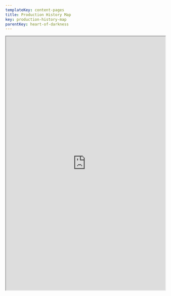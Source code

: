 ```yaml
---
templateKey: content-pages
title: Production History Map
key: production-history-map
parentKey: heart-of-darkness
---
```

<iframe
  width="100%"
  height="800px"
  src="https://umich.maps.arcgis.com/apps/Shortlist/index.html?appid=9efce1bb4c784e4e9291c3c5ba49b258"
/>

Introduction

This project is an attempt to create a historical snapshot of the labor force employed for the unrealized film, “The Heart of Darkness.” Instead of focusing on the content of the hypothetical film, we are interested in how the residences of the cast and crew and census data from the time period illustrate the demography of Los Angeles. We took interest in the division of labor in an Orson Welles production, which was far less rigid--and sometimes even more progressive-- than that used by Hollywood studios, which proved to be progressive in terms of broadening the roles of all of his employees. The goal of this team's study was to create an interactive map that includes the residences of the cast and crew and pertinent locations in order to better understand what life was like in Los Angeles regarding segregation, politics, and roles of people involved in the studio system. 

To accomplish this, we compiled and analyzed a plethora of information on all of the actors and crew on the film—Los Angeles addresses, birth/death, parents' names, and occupations—to better understand the types of people involved. We relied heavily both on census data and surviving payroll records of all employees at RKO studios, located in the UCLA Special Collections Library. We also included shooting locations, theaters, and significant locations for the production of the film located in Los Angeles (and Flordia to a far lesser extent). Our brief conclusions specific to “The Heart of Darkness” are presented below, organized thematically by race, political ideology, and gender roles. 

We also believe that this project presents a broader methodology that could be used for other projects, especially more normal studio fare. Unlike most films made by Hollywood studios which employed an assembly-line like production system, Welles worked in a comparatively more artisanal fashion--conducting as much of the work himself or with the work of a few people. In turn, our study does not involve as many personnel as other films might. Furthermore, the amount of studio workers in this study are further limited because the film never reached production phase. Completed films, by contrast, would include tradespeople from production, post-production, and even marketing. Despite the limitations, we still believe this  is still an important test-case in that it demonstrates the viability and the possibility of studying production cultures far “below the line,” decentering usual narratives about directors, producers, and writers and bringing stories about assistants, synopsis writers, “script girls,” stock footage librarians, researchers, and bit players into the foreground. Expanding our methodology onto a realized production or series of productions would go even further, including grips, best boys, assistant editors, and even greenkeepers!  

 

Race in Los Angeles

One of our most significant findings was that Jack Carter, the only African American actor working on the film, was living at the Dunbar Hotel far away from the rest of the cast and crew (Richard Wilson - Orson Welles Papers). Jack Carter was an actor who lived in New York before traveling to Los Angeles intending to play the role of “steersman” in Welles’s unrealized film “The Heart of Darkness” (“Jack Carter (Actor)”). His housing shows that the Hollywood studio system reflected the extent that Los Angeles was segregated during this time period. Although Welles was a known proponent of African American equality, his casting of Carter did not facilitate any noticeable integration of Carter into the white milieu of Hollywood. However, the situation did supply Carter with access to this important center for African American social, cultural, and political life.

The Dunbar Hotel

The Dunbar Hotel was an important location for African American people in Los Angeles in the 1930s and 1940s . In the 1920s, African American people faced a lack of decent hotel options and experienced discrimination through being denied access to white-owned hotels . The Hotel Somerville, built in 1928 and later renamed the Dunbar Hotel, was the first hotel with satisfactory accommodations built for the African American community in Los Angeles (Christensen). 

Social Life

 Located on South Central Avenue—famous for its nightlife consisting of nightclubs and restaurants—the Dunbar Hotel was a popular place for African American stars to stay while in Los Angeles (Christensen; Meares).  Many influential figures from the stage, screen, and jazz music stayed at the Dunbar Hotel, including: Lena Horne, Ella Fitzgerald, Lincoln Perry, Lionel Hampton, Count Basie, Eddie Anderson, Ivie Anderson, Billie Holiday, and Duke Ellington (Sweeting). The Dunbar Hotel was also a spot for people who were seeking fame. One scholar, Kendrick, noted “the sidewalk in front of the hotel was also a place where hopeful actors lined up to vie for jobs as black extras when Hollywood casting calls came out” (p. 303). Additionally, the Los Angeles Sentinel described the Dunbar Hotel as a “place of the stage, screen, theater… stomping ground of who’s who” (McGee, p. 5). The Dunbar Hotel was also important for the Los Angeles jazz scene. Some of the most famous names of the jazz world stayed at the Dunbar Hotel, including Louis Armstrong, Duke Ellington, and Billie Holiday (Meares).

Jack Carter Arrives at the Dunbar

Carter arrived in Hollywood in October 1939. Based on the mention of his arrival in African American newspapers, Carter was already a nationally known actor in black entertainment. The California Eagle, for example, ran an article titled, “Jack Carter Here for RKO Role” in their October 26th 1939 issue:

![](/assets/jack_carter_newspaper_clip.png)

 (“California Eagle : Free Download, Borrow, and Streaming”).

Despite the obvious respect he garnered from the press—and the markers of more mainstream white stardom, such as riding in the prestigious motor coach frequented by powerful white Hollywood stars and executives, he faced the usual marginalization for people of color in Hollywood. Jack Carter was the lowest paid actor of the cast, with an intended salary of $200 a week (Richard Wilson - Orson Welles Papers). The Dunbar Hotel was also far away from many of the other actors who were living or lodging near Beverly Hills (Richard Wilson - Orson Welles Papers). 

However, the history of the Dunbar Hotel suggests that Carter may have found a sense of community while living in Los Angeles and was certainly warmly welcomed there. However, his activities weren’t covered in the press or archival material, so little is known about the details of Carter’s stay at the Dunbar. However, at least inadvertently, Welles’s casting choice integrated Carter into a rich cultural center for African Americans during the time period. 



**Bibliography**

Barr Manuscript: “‘You Have to Hock Your House’ The Story of a Producer” by Richard Barr, University of Michigan Library (Special Collections Research Center)

Brownell, Kathryn Cramer. Showbiz Politics: Hollywood in American Political Life. University of North Carolina Press, 2014. JSTOR, www.jstor.org/stable/10.5149/9781469617923_brownell.

“California Eagle : Free Download, Borrow, and Streaming.” Internet Archive, Los Angeles, https://archive.org/details/la_caleagle_reel21?q=jack+carter.

Christensen, Nate. Boley, Oklahoma (1903- ) | The Black Past: Remembered and Reclaimed, blackpast.org/aaw/dunbar-hotel-1928.

“Jack Carter (Actor).” Wikipedia, Wikimedia Foundation, 9 Dec. 2017, en.wikipedia.org/wiki/Jack\_Carter\_(actor).

Kendrick, Megan M. Stay in L.A.: Hotels and the Representation of Urban Public Space in Los Angeles, 1880s–1950s, University of Southern California, 2009. ProQuest, http://proxy.lib.umich.edu/login?url=https://search-proquest-com.proxy.lib.umich.edu/doview/304996254?.

Lamar, Lawrence F., “Theatre...Sepia Hollywood,” The California Eagle (1939-1940), November 2, 1939, Pp. 170, Internet Archive, https://archive.org/details/la_caleagle_reel21?q=jack+carter.

McGee, Paul. "Along the Stem." Los Angeles Sentinel (1934-2005), June 15, 1939, pp. 5. ProQuest, http://proxy.lib.umich.edu/login?url=https://search-proquest-com.proxy.lib.umich.edu/doview/562043538?.

Meares, Hadley. “When Central Avenue Swung: The Dunbar Hotel and the Golden Age of L.A.'s 'Little Harlem'.” KCET. February 25, 2017. www.kcet.org/history-society/when-central-avenue-swung-the-dunbar-hotel-and-the-golen-age-of-las-little-harlem.

Reft, Ryan. “Segregation in the City of Angels: A 1939 Map of Housing Inequality in L.A.” KCET, 15 Nov. 2017, www.kcet.org/shows/lost-la/segregation-in-the-city-of-angels-a-1939-map-of-housing-inequalityn-la#_ftn2.

Richard Wilson - Orson Welles Papers, University of Michigan Library (Special Collections Research Center), Box 26

RKO Welles Files - Microfilm, Wilson Box 20: Miriam Geiger Roll #2, University of Michigan Library (Special Collections Research Center)

Sweeting, Anthony Charles. The Dunbar Hotel and Central Avenue Renaissance, 1781-1950. Order No. 9310869. University of California, Los Angeles, 1992. ProQuest, https://doi.org/10.2307/2649043. Accessed 4 November 2018.

“THE SUPER CHIEF – ‘THE TRAIN OF THE STARS.’” New York Social Diary, 17 Aug. 2010, www.newyorksocialdiary.com/social-history/2010/the-super-chief-the-train-of-the-stars.
